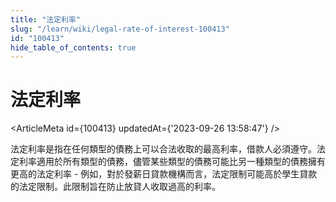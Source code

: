 ```yaml
---
title: "法定利率"
slug: "/learn/wiki/legal-rate-of-interest-100413"
id: "100413"
hide_table_of_contents: true
---
```



# 法定利率

<ArticleMeta id={100413} updatedAt={'2023-09-26 13:58:47'} />
<div className='border-solid border-b border-t-0 my-4 border-[var(--ifm-color-gray-300)]' />

法定利率是指在任何類型的債務上可以合法收取的最高利率，借款人必須遵守。法定利率適用於所有類型的債務，儘管某些類型的債務可能比另一種類型的債務擁有更高的法定利率 - 例如，對於發薪日貸款機構而言，法定限制可能高於學生貸款的法定限制。此限制旨在防止放貸人收取過高的利率。

